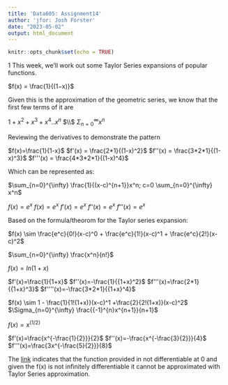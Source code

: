 ```yaml
---
title: 'Data605: Assignment14'
author: 'jfor: Josh Forster'
date: "2023-05-02"
output: html_document
---
```


```r
knitr::opts_chunk$set(echo = TRUE)
```

  1 This week, we’ll work out some Taylor Series expansions of popular functions.
  
$f(x) = \frac{1}{(1−x)}$

Given this is the approximation of the geometric series, we know that the first few terms of it are

$1+x^2+x^3+x^4..x^n$
$\\$
$\Sigma_{n=0}^{\infty} x^n$

Reviewing the derivatives to demonstrate the pattern

$f(x)=\frac{1}{1-x}$
$f'(x) = \frac{2*1}{(1-x)^2}$
$f''(x) = \frac{3*2*1}{(1-x)^3}$
$f'''(x) = \frac{4*3*2*1}{(1-x)^4}$

Which can be represented as:

$\sum_{n=0}^{\infty} \frac{1}{(x-c)^{n+1}}x^n; c=0 \sum_{n=0}^{\infty} x^n$

$f(x) = e^x$
$f(x)=e^x$
$f'(x) = e^x$
$f''(x) = e^x$
$f'''(x) = e^x$

Based on the formula/theorom for the Taylor series expansion:

$f(x) \sim \frac{e^c}{0!}(x-c)^0 + \frac{e^c}{1!}(x-c)^1 + \frac{e^c}{2!}(x-c)^2$

$\sum_{n=0}^{\infty} \frac{x^n}{n!}$

$f(x) = ln(1 + x)$

$f'(x)=\frac{1}{1+x}$
$f''(x)=-\frac{1}{{1+x}^2}$
$f'''(x)=\frac{2*1}{{1+x}^3}$
$f''''(x)=-\frac{3*2*1}{{1+x}^4}$

$f(x) \sim 1 - \frac{1}{1!(1+x)}(x-c)^1 +\frac{2}{2!(1+x)}(x-c)^2$ 
$\Sigma_{n=0}^{\infty} \frac{{-1}^{n}x^{n+1}}{n+1}$

$f(x)=x^{(1/2)}$

$f'(x)=\frac{x^{-\frac{1}{2}}}{2}$
$f''(x)=-\frac{x^{-\frac{3}{2}}}{4}$
$f'''(x)=\frac{3x^{-\frac{5}{2}}}{8}$

The [link](https://math.stackexchange.com/questions/996449/is-the-square-root-of-the-absolute-value-function-sqrtx-differentiable) indicates that the function provided in not differentiable at 0 and given the f(x) is not infinitely differentiable it cannot be approximated with Taylor Series approximation.
